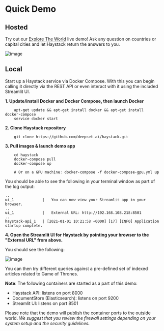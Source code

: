 # Quick Demo

## Hosted

Try out our [Explore The World](https://haystack-demo.deepset.ai/) live demo!
Ask any question on countries or capital cities and let Haystack return the answers to you.

![image](https://raw.githubusercontent.com/deepset-ai/haystack-website/source/public/img/haystack-demo-short.gif)

## Local

Start up a Haystack service via Docker Compose.
With this you can begin calling it directly via the REST API or even interact with it using the included Streamlit UI.

**1. Update/install Docker and Docker Compose, then launch Docker**

```
    apt-get update && apt-get install docker && apt-get install docker-compose
    service docker start
```

**2. Clone Haystack repository**

```
    git clone https://github.com/deepset-ai/haystack.git
```

**3. Pull images & launch demo app**

```
    cd haystack
    docker-compose pull
    docker-compose up

    # Or on a GPU machine: docker-compose -f docker-compose-gpu.yml up
```

You should be able to see the following in your terminal window as part of the log output:

```
..
ui_1             |   You can now view your Streamlit app in your browser.
..
ui_1             |   External URL: http://192.168.108.218:8501
..
haystack-api_1   | [2021-01-01 10:21:58 +0000] [17] [INFO] Application startup complete.
```

**4. Open the Streamlit UI for Haystack by pointing your browser to the "External URL" from above.**

You should see the following:

![image](https://raw.githubusercontent.com/deepset-ai/haystack/master/docs/img/streamlit_ui_screenshot.png)

You can then try different queries against a pre-defined set of indexed articles related to Game of Thrones.

**Note**: The following containers are started as a part of this demo:

* Haystack API: listens on port 8000
* DocumentStore (Elasticsearch): listens on port 9200
* Streamlit UI: listens on port 8501

Please note that the demo will [publish](https://docs.docker.com/config/containers/container-networking/) the container ports to the outside world. *We suggest that you review the firewall settings depending on your system setup and the security guidelines.*